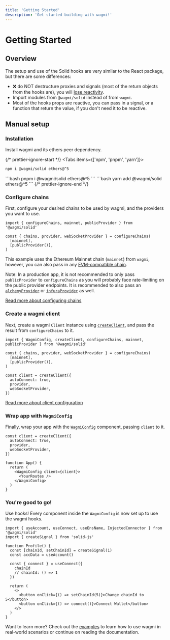 ```yaml
---
title: 'Getting Started'
description: 'Get started building with wagmi!'
---
```



# Getting Started

## Overview

The setup and use of the Solid hooks are very similar to the React package, but there are some differences:
- ❌ do NOT destructure proxies and signals (most of the return objects from the hooks are), you will [lose reactivity](https://dev.to/ryansolid/answering-common-questions-about-solidjs-23ea).
- Import modules from `@wagmi/solid` instead of from `wagmi`.
- Most of the hooks props are reactive, you can pass in a signal, or a function that return the value, if you don't need it to be reactive.

## Manual setup

### Installation

Install wagmi and its ethers peer dependency.

{/* prettier-ignore-start */}
<Tabs items={['npm', 'pnpm', 'yarn']}>
  <Tab>
```bash
npm i @wagmi/solid ethers@^5
```
  </Tab>
  <Tab>
```bash
pnpm i @wagmi/solid ethers@^5
```
  </Tab>
  <Tab>
```bash
yarn add @wagmi/solid ethers@^5
```
  </Tab>
</Tabs>
{/* prettier-ignore-end */}

### Configure chains

First, configure your desired chains to be used by wagmi, and the providers you want to use.

```tsx
import { configureChains, mainnet, publicProvider } from '@wagmi/solid'

const { chains, provider, webSocketProvider } = configureChains(
  [mainnet],
  [publicProvider()],
)
```

This example uses the Ethereum Mainnet chain (`mainnet`) from `wagmi`, however, you can also pass in any [EVM-compatible chain](/solid/chains).

Note: In a production app, it is not recommended to only pass `publicProvider` to `configureChains` as you will probably face rate-limiting on the public provider endpoints. It is recommended to also pass an [`alchemyProvider`](/react/providers/alchemy) or [`infuraProvider`](/react/providers/infura) as well.

[Read more about configuring chains](/solid/providers/configuring-chains)

### Create a wagmi client

Next, create a wagmi `Client` instance using [`createClient`](/solid/client), and pass the result from `configureChains` to it.

```tsx {9-13}
import { WagmiConfig, createClient, configureChains, mainnet, publicProvider } from '@wagmi/solid'

const { chains, provider, webSocketProvider } = configureChains(
  [mainnet],
  [publicProvider()],
)

const client = createClient({
  autoConnect: true,
  provider,
  webSocketProvider,
})
```

[Read more about client configuration](/solid/client)

### Wrap app with `WagmiConfig`

Finally, wrap your app with the [`WagmiConfig`](/solid/WagmiConfig) component, passing `client` to it.

```tsx {9-11}
const client = createClient({
  autoConnect: true,
  provider,
  webSocketProvider,
})

function App() {
  return (
    <WagmiConfig client={client}>
      <YourRoutes />
    </WagmiConfig>
  )
}
```

### You're good to go!

Use hooks! Every component inside the `WagmiConfig` is now set up to use the wagmi hooks.

```tsx {5,6,7-11}
import { useAccount, useConnect, useEnsName, InjectedConnector } from '@wagmi/solid'
import { createSignal } from 'solid-js'

function Profile() {
  const [chainId, setChainId] = createSignal(1)
  const accData = useAccount()

  const { connect } = useConnect({
    chainId
    // chainId: () => 1
  })

  return (
    <>
      <button onClick={() => setChainId(5)}>Change chainId to 5</button>
      <button onClick={() => connect()}>Connect Wallet</button>
    </>
  )
}
```

Want to learn more? Check out the [examples](/examples/connect-wallet) to learn how to use wagmi in real-world scenarios or continue on reading the documentation.
